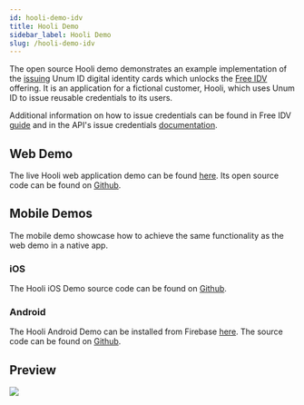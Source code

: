 ```yaml
---
id: hooli-demo-idv
title: Hooli Demo
sidebar_label: Hooli Demo
slug: /hooli-demo-idv
---
```



The open source Hooli demo demonstrates an example implementation of the [issuing](https://www.unumid.co/issue) Unum ID digital identity cards which unlocks the [Free IDV](/free-idv-guide) offering. It is an application for a fictional customer, Hooli, which uses Unum ID to issue reusable <Tip type="credential">credentials</Tip> to its users. 

Additional information on how to issue credentials can be found in Free IDV [guide](/free-idv-guide) and in the API's issue credentials [documentation](/api-overview#issue-credentials).

## Web Demo
The live Hooli web application demo can be found [here](https://hooli-web.demo.sandbox-unumid.co/login). Its open source code can be found on [Github](https://github.com/UnumID/Hooli-Demo-Web).

## Mobile Demos
The mobile demo showcase how to achieve the same functionality as the web demo in a native app.

### iOS
The Hooli iOS Demo source code can be found on [Github](https://github.com/UnumID/Hooli-iOS).

### Android
The Hooli Android Demo can be installed from Firebase [here](https://appdistribution.firebase.dev/i/f59869e16365c7f8). The source code can be found on [Github](https://github.com/UnumID/UnumIDWebWallet-android).

## Preview
![](/img/hooli-ios.png)
